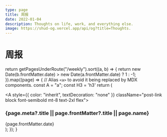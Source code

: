 ```yaml
---
type: page
title: 周报
date: 2022-01-04
description: Thoughts on life, work, and everything else.
image: https://shud-og.vercel.app/api/og?title=Thoughts.
---
```


# 周报


  return getPagesUnderRoute("/weekly").sort((a, b) => {
    return new Date(b.frontMatter.date) > new Date(a.frontMatter.date) ? 1 : -1;
  }).map((page) => {
    // Alias `<a>` to avoid it being replaced by MDX components.
    const A = "a";
    const H3 = 'h3'
    return (
      <div key={page.route} className="mb-10">
        <Link href={page.route}>
          <A style={{ color: "inherit", textDecoration: "none" }} className="post-link block font-semibold mt-8 text-2xl flex">
            <H3 className="flex-1 m-0 post-title">{page.meta?.title || page.frontMatter?.title || page.name}</H3>
            <time className="opacity-50 text-sm date">{page.frontMatter.date}</time>
          </A>
        </Link>
      </div>
    );
  });
}

<BlogIndex/>
